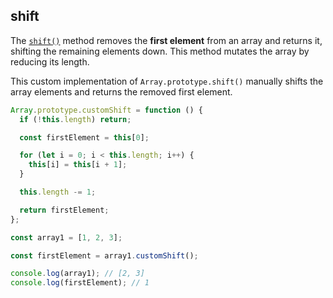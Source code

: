 
## shift

The [`shift()`](https://developer.mozilla.org/en-US/docs/Web/JavaScript/Reference/Global_Objects/Array/shift)
method removes the **first element** from an array and returns it,
shifting the remaining elements down. This method mutates the array by reducing its length.

This custom implementation of `Array.prototype.shift()` manually shifts the array elements and returns the removed first element.

```js filename="shift" copy
Array.prototype.customShift = function () {
  if (!this.length) return;

  const firstElement = this[0];

  for (let i = 0; i < this.length; i++) {
    this[i] = this[i + 1];
  }

  this.length -= 1;

  return firstElement;
};

const array1 = [1, 2, 3];

const firstElement = array1.customShift();

console.log(array1); // [2, 3]
console.log(firstElement); // 1
```
